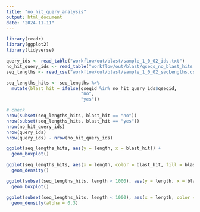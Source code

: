 ```yaml
---
title: "no_hit_query_analysis"
output: html_document
date: "2024-11-11"
---
```


```r
library(readr)
library(ggplot2)
library(tidyverse)

query_ids <- read_table("workflow/out/blast/sample_1_0_02_ids.txt")
no_hit_query_ids <- read_table("workflow/out/blast/qseqs_no_blast_hits.txt")
seq_lengths <- read_csv("workflow/out/blast/sample_1_0_02_seqLengths.csv")

```


```r
seq_lengths_hits <- seq_lengths %>%
  mutate(blast_hit = ifelse(qseqid %in% no_hit_query_ids$qseqid, 
                            "no", 
                            "yes"))

# check
nrow(subset(seq_lengths_hits, blast_hit == "no"))
nrow(subset(seq_lengths_hits, blast_hit == "yes"))
nrow(no_hit_query_ids)
nrow(query_ids)
nrow(query_ids) - nrow(no_hit_query_ids)
```


```r
ggplot(seq_lengths_hits, aes(y = length, x = blast_hit)) + 
  geom_boxplot()

ggplot(seq_lengths_hits, aes(x = length, color = blast_hit, fill = blast_hit)) + 
  geom_density()

ggplot(subset(seq_lengths_hits, length < 1000), aes(y = length, x = blast_hit, color = blast_hit)) + 
  geom_boxplot()

ggplot(subset(seq_lengths_hits, length < 1000), aes(x = length, color = blast_hit, fill = blast_hit)) + 
  geom_density(alpha = 0.3)
```

